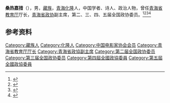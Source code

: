 '''桑热嘉措'''（{{bd|1896年||1982年|}}），男，[[藏族|藏族]]，[[青海|青海]][[化隆|化隆]]人，中国学者、诗人、政治人物，曾任[[青海省教育厅|青海省教育厅]]厅长，[[青海省政协|青海省政协]]副主席，第二、三、四、五届全国政协委员。<ref>{{Cite book|title=历届全国政协委员人名辞典|author=|publisher=中国国际广播出版社|year=1996|isbn=9787507813746|location=北京|pages=286}}</ref><ref>{{Cite book|title=中华人民共和国职官志|author=何虎生, 李耀东, 向常福主编|publisher=中国社会出版社|year=2003|isbn=9787800883934|location=北京|pages=}}</ref><ref>{{Cite book|title=中国少数民族文化大辞典 • 西南地区卷|author=钱木尔·达瓦买提主编; 那顺巴特尔, 莫福山副主编|publisher=民族出版社|year=1998|isbn=|location=北京|pages=}}</ref><ref>{{Cite book|title=藏族大辞典|author=丹珠昂奔, 周润年, 莫福山等主编; 罗桑开珠, 雀丹, 杜绮德等副主编|publisher=甘肃人民出版社|year=2003|isbn=|location=兰州|pages=}}</ref>

== 参考资料 ==
{{reflist}}

{{中国人物小作品}}
{{中国电影工作者协会第三届理事会}}

{{Authority control}}
{{DEFAULTSORT:}}
[[Category:藏族人|Category:藏族人]]
[[Category:化隆人|Category:化隆人]]
[[Category:中国电影家协会会员|Category:中国电影家协会会员]]
[[Category:青海省教育厅厅长|Category:青海省教育厅厅长]]
[[Category:青海省政協副主席|Category:青海省政協副主席]]
[[Category:第二届全国政协委员|Category:第二届全国政协委员]]
[[Category:第三届全国政协委员|Category:第三届全国政协委员]]
[[Category:第四屆全國政協委員|Category:第四屆全國政協委員]]
[[Category:第五屆全國政協委員|Category:第五屆全國政協委員]]